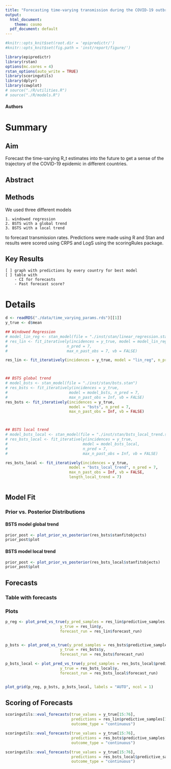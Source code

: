 ```yaml
---
title: "Forecasting time-varying transmission during the COVID-19 outbreak"
output:
  html_document:
    theme: cosmo
  pdf_document: default
---
```



```r
#knitr::opts_knit$set(root.dir = 'epipredictr/')
#knitr::opts_knit$set(fig.path = 'inst/report/figure/')
```

```r
library(epipredictr)
library(rstan)
options(mc.cores = 4)
rstan_options(auto_write = TRUE)
library(scoringutils)
library(dplyr)
library(cowplot)
# source("./R/utilities.R")
# source("./R/models.R")
```
#### Authors

# Summary
## Aim
Forecast the time-varying R_t estimates into the future to get a sense of the trajectory of the COVID-19 epidemic in different countries. 

## Abstract

## Methods
We used three different models

	1. windowed regression
	2. BSTS with a global trend
	3. BSTS with a local trend

to forecast transmission rates. Predictions were made using R and Stan and results were scored using CRPS and LogS using the scoringRules package. 

## Key Results

	[ ] graph with predictions by every country for best model
	[ ] table with 
		- CI for forecasts
		- Past forecast score? 



# Details



```r
d <- readRDS("./data/time_varying_params.rds")[[1]]
y_true <- d$mean

```




```r
## Windowed Regression 
# model_lin_reg <- stan_model(file = "./inst/stan/linear_regression.stan")
# res_lin <- fit_iteratively(incidences = y_true, model = model_lin_reg, 
# 						   n_pred = 7, 
#  					       max_n_past_obs = 7, vb = FALSE)

res_lin <- fit_iteratively(incidences = y_true, model = "lin_reg", n_pred = 7,	   				     max_n_past_obs = 7, vb = FALSE)



## BSTS global trend
# model_bsts <- stan_model(file = "./inst/stan/bsts.stan")
# res_bsts <- fit_iteratively(incidences = y_true, 
# 							model = model_bsts, n_pred = 7, 
# 							max_n_past_obs = Inf, vb = FALSE)
res_bsts <- fit_iteratively(incidences = y_true, 
							model = "bsts", n_pred = 7, 
							max_n_past_obs = Inf, vb = FALSE)



## BSTS local trend
# model_bsts_local <- stan_model(file = "./inst/stan/bsts_local_trend.stan")
# res_bsts_local <- fit_iteratively(incidences = y_true, 
# 								  model = model_bsts_local, 
# 								  n_pred = 7, 
# 								  max_n_past_obs = Inf, vb = FALSE)

res_bsts_local <- fit_iteratively(incidences = y_true, 
							model = "bsts_local_trend", n_pred = 7, 
							max_n_past_obs = Inf, vb = FALSE, 
							length_local_trend = 7)



```

## Model Fit

### Prior vs. Posterior Distributions

#### BSTS model global trend
```r
prior_post <- plot_prior_vs_posterior(res_bsts$stanfitobjects)
prior_post$plot
```

#### BSTS model local trend
```r
prior_post <- plot_prior_vs_posterior(res_bsts_local$stanfitobjects)
prior_post$plot
```

## Forecasts

### Table with forecasts

### Plots


```r
p_reg <- plot_pred_vs_true(y_pred_samples = res_lin$predictive_samples, 
						y_true = res_lin$y, 
						forecast_run = res_lin$forecast_run)


p_bsts <- plot_pred_vs_true(y_pred_samples = res_bsts$predictive_samples, 
						y_true = res_bsts$y, 
						forecast_run = res_bsts$forecast_run)

p_bsts_local <- plot_pred_vs_true(y_pred_samples = res_bsts_local$predictive_samples, 
						y_true = res_bsts_local$y, 
						forecast_run = res_bsts_local$forecast_run)


plot_grid(p_reg, p_bsts, p_bsts_local, labels = "AUTO", ncol = 1)
```

## Scoring of Forecasts
```r
scoringutils::eval_forecasts(true_values = y_true[15:76], 
							 predictions = res_lin$predictive_samples[15:76, ], 
							 outcome_type = "continuous")

scoringutils::eval_forecasts(true_values = y_true[15:76], 
							 predictions = res_bsts$predictive_samples[15:76, ], 
							 outcome_type = "continuous")

scoringutils::eval_forecasts(true_values = y_true[15:76], 
							 predictions = res_bsts_local$predictive_samples[15:76, ], 
							 outcome_type = "continuous")

```



